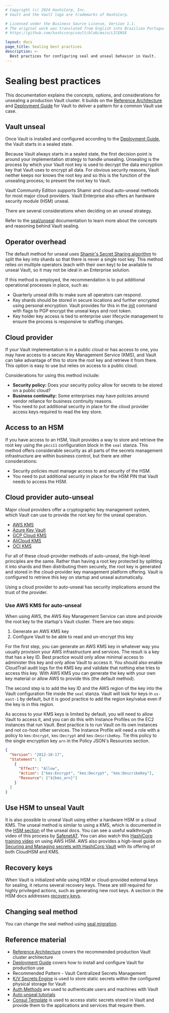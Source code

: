 ```yaml
---
# Copyright (c) 2024 HashiCorp, Inc.
# Vault and the Vault logo are trademarks of HashiCorp.

# Licensed under the Business Source License, Version 1.1.
# The original work was translated from English into Brazilian Portuguese.
# https://github.com/hashicorp/vault/blob/main/LICENSE

layout: docs
page_title: Sealing best practices
description: >-
  Best practices for configuring seal and unseal behavior in Vault.
---
```


# Sealing best practices

This documentation explains the concepts, options, and considerations for unsealing a production Vault cluster. It builds on the [Reference Architecture](/vault/tutorials/raft/raft-reference-architecture) and [Deployment Guide](/vault/tutorials/day-one-raft/raft-deployment-guide) for Vault to deliver a pattern for a common Vault use case.

## Vault unseal

Once Vault is installed and configured according to the [Deployment Guide](/vault/tutorials/day-one-raft/raft-deployment-guide), the Vault starts in a sealed state.

 Because Vault always starts in a sealed state, the first decision point is around your implementation strategy to handle unsealing. Unsealing is the process by which your Vault root key is used to decrypt the data encryption key that Vault uses to encrypt all data. For obvious security reasons, Vault neither keeps nor knows the root key and so this is the function of the unsealing process; to present the root key to Vault.

Vault Community Edition supports Shamir and cloud auto-unseal methods for most major cloud providers. Vault Enterprise also offers an hardware security module (HSM) unseal.

There are several considerations when deciding on an unseal strategy.

<Tip>

Refer to the [seal/unseal](/vault/docs/concepts/seal) documentation to learn more about the concepts and reasoning behind Vault sealing.

</Tip>


## Operator overhead

The default method for unseal uses [Shamir's Secret Sharing algorithm](https://en.wikipedia.org/wiki/Shamir%27s_Secret_Sharing) to split the key into shards so that there is never a single root key. This method relies on multiple operators (each with their own key) to be available to unseal Vault, so it may not be ideal in an Enterprise solution.

If this method is employed, the recommendation is to put additional operational processes in place, such as:

- Quarterly unseal drills to make sure all operators can respond.
- Key shards should be stored in secure locations and further encrypted using personal encryption. Vault provides for this in the [init](/vault/docs/commands/operator/init) command with flags to PGP encrypt the unseal keys and root token.
- Key holder key access is tied to enterprise user lifecycle management to ensure the process is responsive to staffing changes.

## Cloud provider

If your Vault implementation is in a public cloud or has access to one, you may have access to a secure Key Management Service (KMS), and Vault can take advantage of this to store the root key and retrieve it from there. This option is easy to use but relies on access to a public cloud.

Considerations for using this method include:

- **Security policy:** Does your security policy allow for secrets to be stored on a public cloud?
- **Business continuity:** Some enterprises may have policies around vendor reliance for business continuity reasons.
- You need to put additional security in place for the cloud provider access keys required to read the key store.

## Access to an HSM

If you have access to an HSM, Vault provides a way to store and retrieve the root key using the `pkcs11` configuration block in the `seal` stanza. This method offers considerable security as all parts of the secrets management infrastructure are within business control, but there are other considerations:

- Security policies must manage access to and security of the HSM.
- You need to put additional security in place for the HSM PIN that Vault needs to access the HSM.

## Cloud provider auto-unseal

Major cloud providers offer a cryptographic key management system, which Vault can use to provide the root key for the unseal operation.

- [AWS KMS](/vault/docs/configuration/seal/awskms)
- [Azure Key Vault](/vault/docs/configuration/seal/azurekeyvault)
- [GCP Cloud KMS](/vault/docs/configuration/seal/gcpckms)
- [AliCloud KMS](/vault/docs/configuration/seal/alicloudkms)
- [OCI KMS](/vault/docs/configuration/seal/ocikms)

For all of these cloud-provider methods of auto-unseal, the high-level principles are the same. Rather than having a root key protected by splitting it into shards and then distributing them securely, the root key is generated and stored in the cloud-provider key management platform offering. Vault is configured to retrieve this key on startup and unseal automatically.

Using a cloud provider to auto-unseal has security implications around the trust of the provider.

### Use AWS KMS for auto-unseal

When using AWS, the AWS Key Management Service can store and provide the root key to the startup's Vault cluster. There are two steps:

1. Generate an AWS KMS key
2. Configure Vault to be able to read and un-encrypt this key

For the first step, you can generate an AWS KMS key in whatever way you usually provision your AWS infrastructure and services. The result is a key that has a key ID. Best practice would only allow minimal access to administer this key and only allow Vault to access it. You should also enable CloudTrail audit logs for the KMS key and validate that nothing else tries to access this key. With AWS KMS you can generate the key with your own key material or allow AWS to provide this (the default method).

The second step is to add the key ID and the AWS region of the key into the Vault configuration file inside the `seal` stanza. Vault will look for keys in `us-east-1` by default, but it is good practice to add the region key/value even if the key is in this region.

As access to your KMS keys is limited by default, you will need to allow Vault to access it, and you can do this with Instance Profiles on the EC2 instances that run Vault. Best practice is to run Vault on its own instances and not co-host other services. The Instance Profile will need a role with a policy to `kms:Encrypt`, `kms:Decrypt` and `kms:DescribeKey`. Tie this policy to the single encryption key `arn` in the Policy JSON's Resources section.

```json
{
  "Version": "2012-10-17",
  "Statement": [
    {
      "Effect": "Allow",
      "Action": ["kms:Encrypt", "kms:Decrypt", "kms:DescribeKey"],
      "Resource": ["${kms_arn}"]
    }
  ]
}
```

## Use HSM to unseal Vault

It is also possible to unseal Vault using either a hardware HSM or a cloud KMS. The unseal method is similar to using a KMS, which is documented in the [HSM section](/vault/docs/configuration/seal/pkcs11) of the unseal docs. You can see a useful walkthrough video of this process by [SafenetAT](https://www.youtube.com/watch?v=3LyWfN9fWFE). You can also watch this [HashiCorp training video](https://www.hashicorp.com/resources/hashicorp-and-aws-integrating-cloudhsm-with-vault-e) on using AWS HSM.
AWS also provides a high-level guide on [Securing and Managing secrets with HashiCorp Vault](https://aws.amazon.com/blogs/apn/securing-and-managing-secrets-with-hashicorp-vault-enterprise/) with its offering of both CloudHSM and KMS.

## Recovery keys

When Vault is initialized while using HSM or cloud-provided external keys for sealing, it returns several recovery keys. These are still required for highly privileged actions, such as generating new root keys. A section in the HSM docs addresses [recovery keys](/vault/docs/enterprise/hsm/behavior#recovery-key).

## Changing seal method

You can change the seal method using [seal migration](/vault/docs/concepts/seal#seal-migration).


## Reference material

- [Reference Architecture](/vault/tutorials/raft/raft-reference-architecture) covers the recommended production Vault cluster architecture
- [Deployment Guide](/vault/tutorials/day-one-raft/raft-deployment-guide) covers how to install and configure Vault for production use
- Recommended Pattern - Vault Centralized Secrets Management
- [K/V Secrets Engine](/vault/docs/secrets/kv) is used to store static secrets within the configured physical storage for Vault
- [Auth Methods](/vault/docs/auth) are used to authenticate users and machines with Vault
- [Auto unseal tutorials](/vault/tutorials/auto-unseal)
- [Consul Template](https://github.com/hashicorp/consul-template) is used to access static secrets stored in Vault and provide them to the applications and services that require them.
